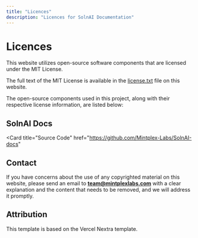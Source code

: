 ```yaml
---
title: "Licences"
description: "Licences for SolnAI Documentation"
---
```



# Licences

This website utilizes open-source software components that are licensed under the MIT License.

The full text of the MIT License is available in the [license.txt](/licence.txt) file on this website.

The open-source components used in this project, along with their respective license information, are listed below:

## SolnAI Docs

<Cards>
  <Card title="Website" href="https://docs.SolnAI.com">
  </Card>

<Card
  title="Source Code"
  href="https://github.com/Mintplex-Labs/SolnAI-docs"
></Card>

  <Card title="License (MIT)" href="https://github.com/Mintplex-Labs/SolnAI-docs/blob/main/LICENSE">
  </Card>
</Cards>

## Contact

If you have concerns about the use of any copyrighted material on this website, please send an email to **team@mintplexlabs.com** with a clear explanation and the content that needs to be removed, and we will address it promptly.

## Attribution

This template is based on the Vercel Nextra template.
